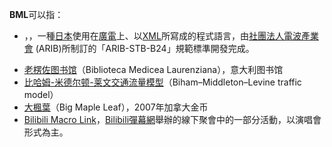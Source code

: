 '''BML'''可以指：
* {{link-ja|廣播標記語言|Broadcast Markup Language}}，{{lang-en|Broadcast Markup Language}}，一種[[日本|日本]]使用在[[广播|廣電]]上、以[[XML|XML]]所寫成的程式語言，由[[電波產業會|社團法人電波產業會]] (ARIB)所制訂的「ARIB-STB-B24」規範標準開發完成。
* [[老楞佐图书馆|老楞佐图书馆]]（Biblioteca Medicea Laurenziana），意大利图书馆
* [[比哈姆-米德尔顿-莱文交通流量模型|比哈姆-米德尔顿-莱文交通流量模型]]（Biham–Middleton–Levine traffic model）
* [[大楓葉|大楓葉]]（Big Maple Leaf），2007年加拿大金币
* [[Bilibili_Macro_Link|Bilibili Macro Link]]，[[Bilibili弹幕网|Bilibili彈幕網]]舉辦的線下聚會中的一部分活動，以演唱會形式為主。

{{消歧義|cat=三字拉丁字母縮寫消歧義}}